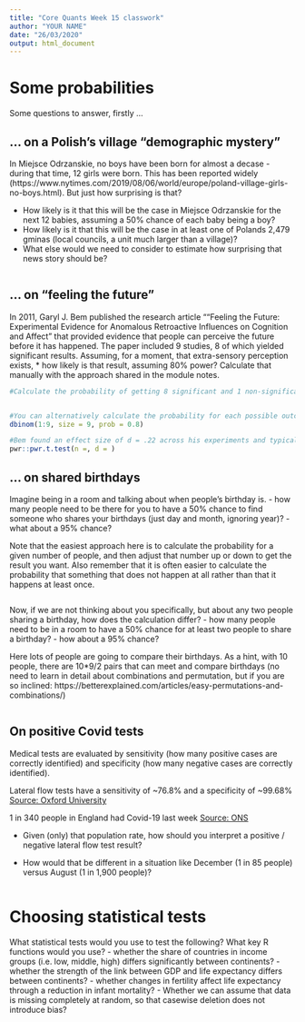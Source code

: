 ```yaml
---
title: "Core Quants Week 15 classwork"
author: "YOUR NAME"
date: "26/03/2020"
output: html_document
---
```


# Some probabilities

Some questions to answer, firstly ...

## ... on a Polish's village "demographic mystery"

In Miejsce Odrzanskie, no boys have been born for almost a decase - during that time, 12 girls were born. This has been reported widely (https://www.nytimes.com/2019/08/06/world/europe/poland-village-girls-no-boys.html). But just how surprising is that?

- How likely is it that this will be the case in Miejsce Odrzanskie for the next 12 babies, assuming a 50% chance of each baby being a boy?
- How likely is it that this will be the case in at least one of Polands 2,479 gminas (local councils, a unit much larger than a village)?
- What else would we need to consider to estimate how surprising that news story should be?

```r


```

## ... on "feeling the future"

In 2011, Garyl J. Bem published the research article ""Feeling the Future: Experimental Evidence for Anomalous Retroactive Influences on Cognition and Affect" that provided evidence that people can perceive the future before it has happened. The paper included 9 studies, 8 of which yielded significant results. Assuming, for a moment, that extra-sensory perception exists, 
* how likely is that result, assuming 80% power? Calculate that manually with the approach shared in the module notes.

```r
#Calculate the probability of getting 8 significant and 1 non-significant result manually:


#You can alternatively calculate the probability for each possible outcome like this
dbinom(1:9, size = 9, prob = 0.8)

#Bem found an effect size of d = .22 across his experiments and typically used 150 participants or fewer. What power that does give us, assuming the use of a simple t-test? How does that power change the calculation above?
pwr::pwr.t.test(n =, d = )

```

## ... on shared birthdays

Imagine being in a room and talking about when people's birthday is.
- how many people need to be there for you to have a 50% chance to find someone who shares your birthdays (just day and month, ignoring year)?
- what about a 95% chance?

Note that the easiest approach here is to calculate the probability for a given number of people, and then adjust that number up or down to get the result you want. Also remember that it is often easier to calculate the probability that something that does not happen at all rather than that it happens at least once.


```r

```

Now, if we are not thinking about you specifically, but about any two people sharing a birthday, how does the calculation differ?
- how many people need to be in a room to have a 50% chance for at least two people to share a birthday?
- how about a 95% chance?

Here lots of people are going to compare their birthdays. As a hint, with 10 people, there are 10*9/2 pairs that can meet and compare birthdays (no need to learn in detail about combinations and permutation, but if you are so inclined: https://betterexplained.com/articles/easy-permutations-and-combinations/)

```r

```

## On positive Covid tests

Medical tests are evaluated by sensitivity (how many positive cases are correctly identified) and specificity (how many negative cases are correctly identified).

Lateral flow tests have a sensitivity of ~76.8% and a specificity of ~99.68% [Source: Oxford University](https://www.ox.ac.uk/news/2020-11-11-oxford-university-and-phe-confirm-lateral-flow-tests-show-high-specificity-and-are)

1 in 340 people in England had Covid-19 last week [Source: ONS](https://www.ons.gov.uk/peoplepopulationandcommunity/healthandsocialcare/conditionsanddiseases/bulletins/coronaviruscovid19infectionsurveypilot/19march2021)

- Given (only) that population rate, how should you interpret a positive / negative lateral flow test result?

- How would that be different in a situation like December (1 in 85 people) versus August (1 in 1,900 people)?


```r

```

# Choosing statistical tests

What statistical tests would you use to test the following? What key R functions would you use?
- whether the share of countries in income groups (i.e. low, middle, high) differs significantly between continents?
- whether the strength of the link between GDP and life expectancy differs between continents?
- whether changes in fertility affect life expectancy through a reduction in infant mortality?
- Whether we can assume that data is missing completely at random, so that casewise deletion does not introduce bias?